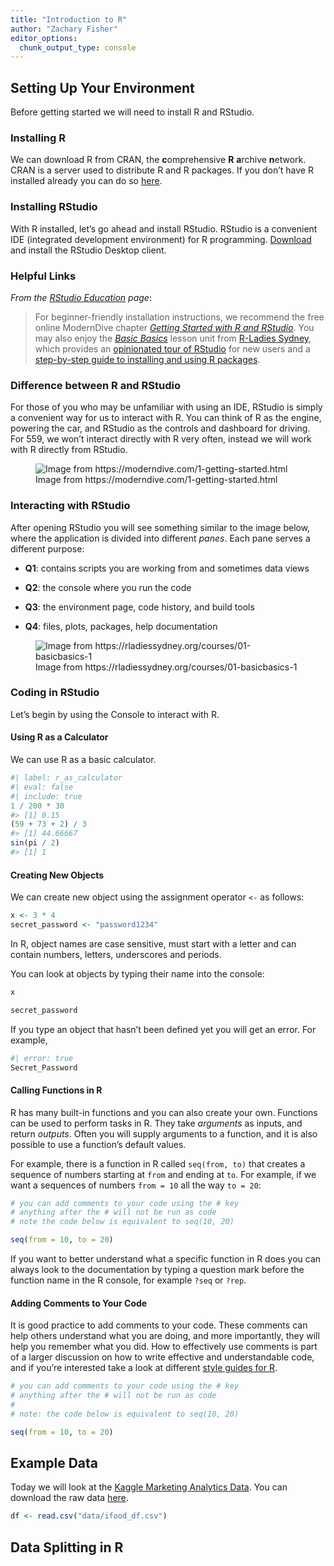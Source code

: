 ```yaml
---
title: "Introduction to R"
author: "Zachary Fisher" 
editor_options: 
  chunk_output_type: console
---
```


## Setting Up Your Environment 

Before getting started we will need to install R and RStudio.

### Installing R

We can download R from CRAN, the **c**omprehensive **R** **a**rchive **n**etwork. CRAN is a server used to distribute R and R packages. If you don't have R installed already you can do so [here](https://cloud.r-project.org).

### Installing RStudio

With R installed, let's go ahead and install RStudio. RStudio is a convenient IDE (integrated development environment) for R programming. [Download](https://posit.co/downloads/) and install the RStudio Desktop client.

### Helpful Links

*From the [RStudio Education](https://education.rstudio.com/learn/beginner/) page*:

> For beginner-friendly installation instructions, we recommend the free online ModernDive chapter [*Getting Started with R and RStudio*](https://moderndive.netlify.com/1-getting-started.html). You may also enjoy the [*Basic Basics*](https://rladiessydney.org/courses/ryouwithme/basicbasics) lesson unit from [R-Ladies Sydney](https://rladiessydney.org), which provides an [opinionated tour of RStudio](https://rladiessydney.org/courses/ryouwithme/01-basicbasics-1/) for new users and a [step-by-step guide to installing and using R packages](https://rladiessydney.org/courses/ryouwithme/01-basicbasics-2/).

### Difference between R and RStudio

For those of you who may be unfamiliar with using an IDE, RStudio is simply a convenient way for us to interact with R. You can think of R as the engine, powering the car, and RStudio as the controls and dashboard for driving. For 559, we won't interact directly with R very often, instead we will work with R directly from RStudio.

![Image from https://moderndive.com/1-getting-started.html](images/R_vs_RStudio.png){fig-align="center"}

### Interacting with RStudio

After opening RStudio you will see something similar to the image below, where the application is divided into different *panes*. Each pane serves a different purpose:

-   **Q1**: contains scripts you are working from and sometimes data views

-   **Q2**: the console where you run the code

-   **Q3**: the environment page, code history, and build tools

-   **Q4**: files, plots, packages, help documentation

![Image from https://rladiessydney.org/courses/01-basicbasics-1](images/panes.jpg){fig-align="center"}

### Coding in RStudio

Let's begin by using the Console to interact with R.

#### Using R as a Calculator

We can use R as a basic calculator.

```r
#| label: r_as_calculator
#| eval: false
#| include: true
1 / 200 * 30
#> [1] 0.15
(59 + 73 + 2) / 3
#> [1] 44.66667
sin(pi / 2)
#> [1] 1
```

#### Creating New Objects

We can create new object using the assignment operator `<-` as follows:

```r
x <- 3 * 4
secret_password <- "password1234"
```

In R, object names are case sensitive, must start with a letter and can contain numbers, letters, underscores and periods.

You can look at objects by typing their name into the console:

```r
x
```

```r
secret_password
```

If you type an object that hasn't been defined yet you will get an error. For example,

```r
#| error: true
Secret_Password
```

#### Calling Functions in R

R has many built-in functions and you can also create your own. Functions can be used to perform tasks in R. They take *arguments* as inputs, and return *outputs*. Often you will supply arguments to a function, and it is also possible to use a function’s default values.

For example, there is a function in R called `seq(from, to)` that creates a sequence of numbers starting at `from` and ending at `to`. For example, if we want a sequences of numbers `from = 10` all the way `to = 20`:

```r
# you can add comments to your code using the # key
# anything after the # will not be run as code
# note the code below is equivalent to seq(10, 20)

seq(from = 10, to = 20) 
```

If you want to better understand what a specific function in R does you can always look to the documentation by typing a question mark before the function name in the R console, for example `?seq` or `?rep`.

#### Adding Comments to Your Code

It is good practice to add comments to your code. These comments can help others understand what you are doing, and more importantly, they will help you remember what you did. How to effectively use comments is part of a larger discussion on how to write effective and understandable code, and if you're interested take a look at different [style guides for R](http://adv-r.had.co.nz/Style.html).

```r
# you can add comments to your code using the # key 
# anything after the # will not be run as code 
#
# note: the code below is equivalent to seq(10, 20)

seq(from = 10, to = 20)
```

## Example Data

Today we will look at the [Kaggle Marketing Analytics Data](https://www.kaggle.com/datasets/jackdaoud/marketing-data){.uri}. You can download the raw data [here](https://github.com/nailson/ifood-data-business-analyst-test).

```r
df <- read.csv("data/ifood_df.csv")
```

## Data Splitting in R

